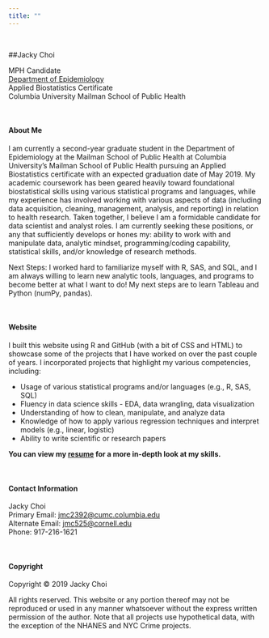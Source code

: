 ```yaml
---
title: ""
---
```

<style>
.list-group-item.active, .list-group-item.active:focus, .list-group-item.active:hover {
    background-color: #337ab7;
}

.navbar-default .navbar-collapse, .navbar-default .navbar-form {
background-color: #337ab7;
}

#Drop-Down Menu Color
.navbar-default .navbar-nav>.open>a, .navbar-default .navbar-nav>.open>a:focus, .navbar-default .navbar-nav>.open>a:hover {
background-color: #337ab7;
}

.navbar-default {
background-color: #337ab7;
}

.navbar-default .navbar-nav>li>a {
color: white;
font-weight: bold;
}

.navbar-default .navbar-brand {
color: white;
font-weight: bold;
}

</style>

<!-- Global site tag (gtag.js) - Google Analytics -->
<script async src="https://www.googletagmanager.com/gtag/js?id=UA-137778138-1"></script>
<script>
  window.dataLayer = window.dataLayer || [];
  function gtag(){dataLayer.push(arguments);}
  gtag('js', new Date());

  gtag('config', 'UA-137778138-1');
</script>

<br>

##Jacky Choi

<link rel="stylesheet" href="styles.css" type="text/css">
<link rel="stylesheet" href="academicons/css/academicons.min.css"/>

MPH Candidate <br>
[Department of Epidemiology](https://www.mailman.columbia.edu/become-student/departments/epidemiology) <br>
Applied Biostatistics Certificate <br>
Columbia University Mailman School of Public Health

<br>

#### About Me

I am currently a second-year graduate student in the Department of Epidemiology at the Mailman School of Public Health at Columbia University's Mailman School of Public Health pursuing an Applied Biostatistics certificate with an expected graduation date of May 2019. My academic coursework has been geared heavily toward foundational biostatistical skills using various statistical programs and languages, while my experience has involved working with various aspects of data (including data acquisition, cleaning, management, analysis, and reporting) in relation to health research. Taken together, I believe I am a formidable candidate for data scientist and analyst roles. I am currently seeking these positions, or any that sufficiently develops or hones my: ability to work with and manipulate data, analytic mindset, programming/coding capability, statistical skills, and/or knowledge of research methods.


Next Steps: I worked hard to familiarize myself with R, SAS, and SQL, and I am always willing to learn new analytic tools, languages, and programs to become better at what I want to do! My next steps are to learn Tableau and Python (numPy, pandas).

<br>

#### Website

I built this website using R and GitHub (with a bit of CSS and HTML) to showcase some of the projects that I have worked on over the past couple of years. I incorporated projects that highlight my various competencies, including:

* Usage of various statistical programs and/or languages (e.g., R, SAS, SQL)
* Fluency in data science skills - EDA, data wrangling, data visualization
* Understanding of how to clean, manipulate, and analyze data
* Knowledge of how to apply various regression techniques and interpret models (e.g., linear, logistic)
* Ability to write scientific or research papers

**You can view my [resume](images2/resume.pdf) for a more in-depth look at my skills.**

<br> 

#### Contact Information

Jacky Choi <br>
Primary Email: [jmc2392@cumc.columbia.edu](mailto:jmc2392@cumc.columbia.edu)  
Alternate Email: [jmc525@cornell.edu](mailto:jmc525@cornell.edu) <br>
Phone: 917-216-1621

<br>

#### Copyright

Copyright © 2019 Jacky Choi

All rights reserved. This website or any portion thereof may not be reproduced or used in any manner whatsoever
without the express written permission of the author. Note that all projects use hypothetical data, with the exception of the NHANES and NYC Crime projects.
